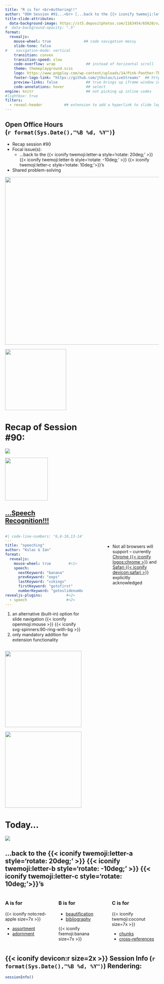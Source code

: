 ```yaml
---
title: "R is for <br>Authoring!!" 
author: "OOH Session #91...<br> [...back to the {{< iconify twemoji:letter-a style='rotate: 20deg;' >}} {{< iconify twemoji:letter-b style='rotate: -10deg;' >}} {{< iconify twemoji:letter-c style='rotate: 10deg;'>}}'s]{.gochi}"
title-slide-attributes: 
  data-background-image: https://st5.depositphotos.com/1163454/65620/v/450/depositphotos_656200058-stock-illustration-anime-manga-style-illustration-schoolgirl.jpg #https://media.istockphoto.com/id/490667408/photo/back-to-school.jpg?s=612x612&w=0&k=20&c=_8LrZQdBUjPA06cEPV_SBJ_1KdU76Q2JvGuqjXmSJPM= 
#  data-background-opacity: ".5"
format:
  revealjs:
    mouse-wheel: true               ## code navigation messy
    slide-tone: false
#    navigation-mode: vertical
    transition: convex
    transition-speed: slow
    code-overflow: wrap              ## instead of horizontal scroll
    theme: themeplayground.scss       
    logo: https://www.pngplay.com/wp-content/uploads/14/Pink-Panther-Thinking-Transparent-Images.png
    footer-logo-link: "https://github.com/jtkulas/LiveStreams"  ## https://github.com/shafayetShafee/reveal-header#readme
    preview-links: false             ## true brings up iframe window instead of "site"
    code-annotations: hover          ## select
engine: knitr                        ## not picking up inline codes
#lightbox: true
filters: 
  - reveal-header          ## extension to add a hyperlink to slide logo
---
```


## Open Office Hours <br>(`r format(Sys.Date(),"%B %d, %Y")`)

::: {layout="[90,10]"}
::: first-column
+ Recap session #90
+ Focal issue(s):
    + [...back to the {{< iconify twemoji:letter-a style='rotate: 20deg;' >}} {{< iconify twemoji:letter-b style='rotate: -10deg;' >}} {{< iconify twemoji:letter-c style='rotate: 10deg;'>}}'s]{.gochi}
+ Shared problem-solving

:::

::: second-column
:::

:::

![](img/title90.JPG){.absolute top="135" right="-120" width="550"}

![](https://static.vecteezy.com/system/resources/previews/015/241/249/non_2x/glowing-neon-arrow-doodle-transparent-free-png.png){.absolute top="155" left="360" width="200"}

# Recap of Session <br>#90: 

![](https://pngimg.com/d/sticky_note_PNG18964.png){.absolute right="50" top="200"}

![](https://png.pngtree.com/png-vector/20230808/ourmid/pngtree-dog-barking-vector-png-image_6873186.png){.absolute width="140" top="250" right="105"}

## [[...Speech<br>Recognition!!!]{.speech}](https://github.com/parmsam/quarto-speech)  

:::: {.columns}

::: {.column width="55%"}

```yaml
#| code-line-numbers: "6,8-10,13-14"
---
title: "speeching"
author: "Kulas & Ian"
format: 
  revealjs:
    mouse-wheel: true        #<1>
    speech:
      nextKeyword: "banana"
      prevKeyword: "oops"
      lastKeyword: "vikings"
      firstKeyword: "gotofirst"
      numberKeyword: "gotoslidenumber"
revealjs-plugins:           #<2>
  - speech                  #<2>
---
```
1. an alternative (built--in) option for slide navigation {{< iconify openmoji:mouse >}} {{< iconify svg-spinners:90-ring-with-bg >}}
2. only mandatory addition for extension functionality
:::

::: {.column width="7%"}
:::

::: {.column width="38%"}
<br>

+ Not all browsers will support -- currently [Chrome {{< iconify logos:chrome >}}](https://www.google.com/chrome/dr/download/?brand=OZZY&ds_kid=43700080456228412&gclsrc=aw.ds&gad_source=1&gad_campaignid=21457145903&gbraid=0AAAAAoY3CA5j1jSiuSVzXBP9GqCadre0E&gclid=CjwKCAjw7_DEBhAeEiwAWKiCC7g1p5Cc8A9ZeMzuCC5NOnc0Fl3Nx7_tDLKBK66CJzKmI3icgLzEshoCWx4QAvD_BwE) and [Safari {{< iconify devicon:safari >}}](https://www.apple.com/safari/) explicitly acknowledged

:::

::::

![](https://media3.giphy.com/media/v1.Y2lkPTc5MGI3NjExaTJ6aGp2aHd1cWJ6b2w4eDNleWJ4dmtmOTNidmU0a2NwNHJ2OGU1YiZlcD12MV9pbnRlcm5hbF9naWZfYnlfaWQmY3Q9Zw/GeHibbQfr5SCpAO7YE/giphy.gif){.absolute top="-30" right="-140" height="250"}

![](https://media3.giphy.com/media/v1.Y2lkPTc5MGI3NjExbG5rcWdlOGg0aGtrbmkwYzlnMmt1ZGh4MGpmc3F0c3pqYmRzMWlybiZlcD12MV9pbnRlcm5hbF9naWZfYnlfaWQmY3Q9Zw/3ohze1E8A3HmQD1HyM/giphy.gif){.absolute top="-30" right="250" height="250"}

# Today... 

![](https://media1.giphy.com/media/v1.Y2lkPTc5MGI3NjExY2lpZTN2OTFqcjZwZXFubWxwdWwxY24xNmg5YmY2bDBxbDVncHN4YiZlcD12MV9pbnRlcm5hbF9naWZfYnlfaWQmY3Q9Zw/LweK4Ma6Chp8k/giphy.gif)

## [...back to the {{< iconify twemoji:letter-a style='rotate: 20deg;' >}} {{< iconify twemoji:letter-b style='rotate: -10deg;' >}} {{< iconify twemoji:letter-c style='rotate: 10deg;'>}}'s]{.gochi}

::: {.columns}

::: {.column width="33%"}

### A is for 

{{< iconify noto:red-apple size=7x >}}

+ [assortment](https://quarto.org/docs/gallery/)
+ [adornment](https://quarto.org/docs/authoring/markdown-basics.html#links-images)

:::

::: {.column width="33%"}

### B is for 

+ [beautification](https://www.w3schools.com/css/)
+ [bibliography](https://bookdown.org/yihui/rmarkdown-cookbook/bibliography.html)


{{< iconify fxemoji:banana size=7x >}}

:::

::: {.column width="33%"}

### C is for 

{{< iconify twemoji:coconut size=7x >}}

+ [chunks](https://quarto.org/docs/computations/execution-options.html)
+ [cross--references](https://quarto.org/docs/authoring/cross-references.html)

:::

:::

## {{< iconify devicon:r size=2x >}} Session Info (`r format(Sys.Date(),"%B %d, %Y")`) Rendering: 
```r
sessionInfo()
```

